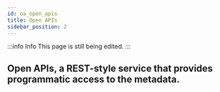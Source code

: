 ```yaml
---
id: oa_open_apis
title: Open APIs
sidebar_position: 2
---
```


:::info Info
This page is still being edited.
:::

## Open APIs, a REST-style service that provides programmatic access to the metadata.
